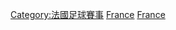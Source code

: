 {{Catnav|頁面分類|...|法國體育|法國足球|法國足球賽事}}
{{Catnav|頁面分類|...|各國足球|法國足球|法國足球賽事}}
{{Catnav|頁面分類|...|各國足球|各國足球賽事|法國足球賽事}}
{{Commonscat|Ligue 1}}

[[Category:法國足球賽事|Category:法國足球賽事]]
[[Category:歐洲各國足球聯賽|France]]
[[Category:歐洲頂級足球聯賽|France]]
